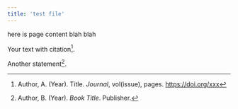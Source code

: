```yaml
---
title: 'test file'
---
```


here is page content blah blah

Your text with citation[^1].

Another statement[^2].

[^1]: Author, A. (Year). Title. *Journal*, vol(issue), pages. https://doi.org/xxx
[^2]: Author, B. (Year). *Book Title*. Publisher.